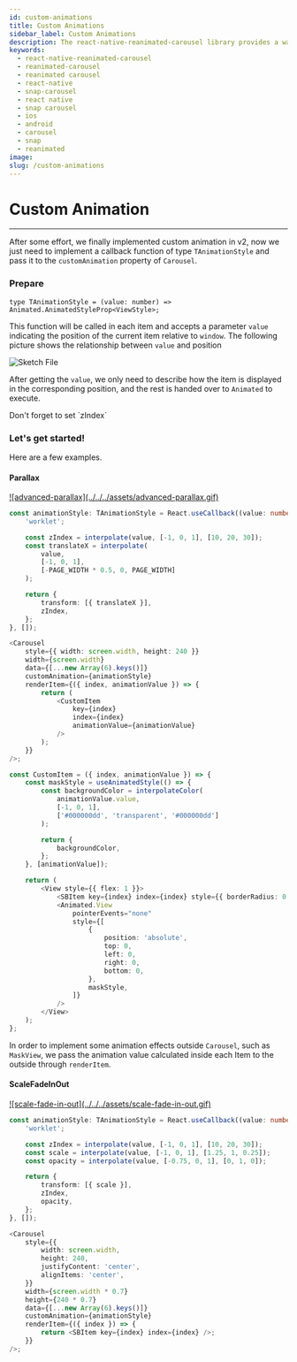```yaml
---
id: custom-animations
title: Custom Animations
sidebar_label: Custom Animations
description: The react-native-reanimated-carousel library provides a way to customize the animations of the carousel.
keywords:
  - react-native-reanimated-carousel
  - reanimated-carousel
  - reanimated carousel
  - react-native
  - snap-carousel
  - react native
  - snap carousel
  - ios
  - android
  - carousel
  - snap
  - reanimated
image: 
slug: /custom-animations
---
```


# Custom Animation
---



After some effort, we finally implemented custom animation in v2, now we just need to implement a callback function of type `TAnimationStyle` and pass it to the `customAnimation` property of `Carousel`.

### Prepare

```
type TAnimationStyle = (value: number) => Animated.AnimatedStyleProp<ViewStyle>;
```

This function will be called in each item and accepts a parameter `value` indicating the position of the current item relative to `window`. The following picture shows the relationship between `value` and position

![Sketch File](../../../assets/custom-animation-sketch.png)

After getting the `value`, we only need to describe how the item is displayed in the corresponding position, and the rest is handed over to `Animated` to execute.

<Callout type="info" emoji="ℹ️">
Don't forget to set `zIndex`
</Callout>

### Let's get started!

Here are a few examples.

#### Parallax

<a href="https://github.com/dohooo/react-native-reanimated-carousel/blob/main/example/app/src/pages/advanced-parallax/index.tsx">
    ![advanced-parallax](../../../assets/advanced-parallax.gif)
</a>

```ts
const animationStyle: TAnimationStyle = React.useCallback((value: number) => {
    'worklet';

    const zIndex = interpolate(value, [-1, 0, 1], [10, 20, 30]);
    const translateX = interpolate(
        value,
        [-1, 0, 1],
        [-PAGE_WIDTH * 0.5, 0, PAGE_WIDTH]
    );

    return {
        transform: [{ translateX }],
        zIndex,
    };
}, []);

<Carousel
    style={{ width: screen.width, height: 240 }}
    width={screen.width}
    data={[...new Array(6).keys()]}
    customAnimation={animationStyle}
    renderItem={({ index, animationValue }) => {
        return (
            <CustomItem
                key={index}
                index={index}
                animationValue={animationValue}
            />
        );
    }}
/>;

const CustomItem = ({ index, animationValue }) => {
    const maskStyle = useAnimatedStyle(() => {
        const backgroundColor = interpolateColor(
            animationValue.value,
            [-1, 0, 1],
            ['#000000dd', 'transparent', '#000000dd']
        );

        return {
            backgroundColor,
        };
    }, [animationValue]);

    return (
        <View style={{ flex: 1 }}>
            <SBItem key={index} index={index} style={{ borderRadius: 0 }} />
            <Animated.View
                pointerEvents="none"
                style={[
                    {
                        position: 'absolute',
                        top: 0,
                        left: 0,
                        right: 0,
                        bottom: 0,
                    },
                    maskStyle,
                ]}
            />
        </View>
    );
};
```

In order to implement some animation effects outside `Carousel`, such as `MaskView`, we pass the animation value calculated inside each Item to the outside through `renderItem`.

#### ScaleFadeInOut

<a href="https://github.com/dohooo/react-native-reanimated-carousel/blob/main/example/app/src/pages/scale-fade-in-out/index.tsx">
    ![scale-fade-in-out](../../../assets/scale-fade-in-out.gif)
</a>

```ts
const animationStyle: TAnimationStyle = React.useCallback((value: number) => {
    'worklet';

    const zIndex = interpolate(value, [-1, 0, 1], [10, 20, 30]);
    const scale = interpolate(value, [-1, 0, 1], [1.25, 1, 0.25]);
    const opacity = interpolate(value, [-0.75, 0, 1], [0, 1, 0]);

    return {
        transform: [{ scale }],
        zIndex,
        opacity,
    };
}, []);

<Carousel
    style={{
        width: screen.width,
        height: 240,
        justifyContent: 'center',
        alignItems: 'center',
    }}
    width={screen.width * 0.7}
    height={240 * 0.7}
    data={[...new Array(6).keys()]}
    customAnimation={animationStyle}
    renderItem={({ index }) => {
        return <SBItem key={index} index={index} />;
    }}
/>;
```
